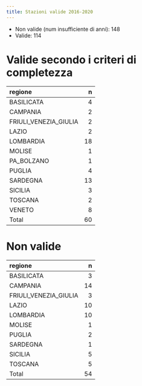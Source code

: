 ```yaml
---
title: Stazioni valide 2016-2020
---
```


* Non valide (num insufficiente di anni): 148 
* Valide: 114 

# Valide secondo i criteri di completezza


|regione               |  n|
|:---------------------|--:|
|BASILICATA            |  4|
|CAMPANIA              |  2|
|FRIULI_VENEZIA_GIULIA |  2|
|LAZIO                 |  2|
|LOMBARDIA             | 18|
|MOLISE                |  1|
|PA_BOLZANO            |  1|
|PUGLIA                |  4|
|SARDEGNA              | 13|
|SICILIA               |  3|
|TOSCANA               |  2|
|VENETO                |  8|
|Total                 | 60|

# Non valide


|regione               |  n|
|:---------------------|--:|
|BASILICATA            |  3|
|CAMPANIA              | 14|
|FRIULI_VENEZIA_GIULIA |  3|
|LAZIO                 | 10|
|LOMBARDIA             | 10|
|MOLISE                |  1|
|PUGLIA                |  2|
|SARDEGNA              |  1|
|SICILIA               |  5|
|TOSCANA               |  5|
|Total                 | 54|
